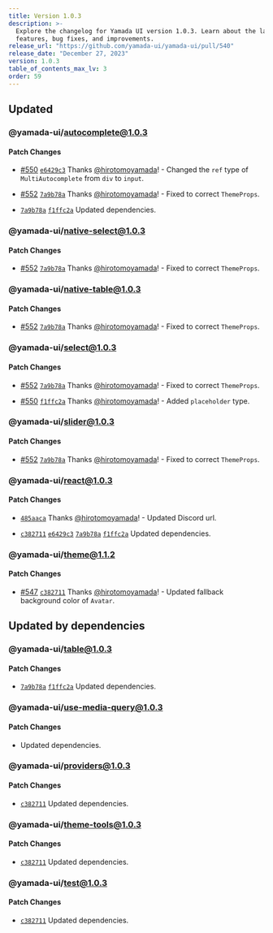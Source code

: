 ```yaml
---
title: Version 1.0.3
description: >-
  Explore the changelog for Yamada UI version 1.0.3. Learn about the latest
  features, bug fixes, and improvements.
release_url: "https://github.com/yamada-ui/yamada-ui/pull/540"
release_date: "December 27, 2023"
version: 1.0.3
table_of_contents_max_lv: 3
order: 59
---
```


## Updated

### @yamada-ui/autocomplete@1.0.3

#### Patch Changes

- [#550](https://github.com/hirotomoyamada/yamada-ui/pull/550) [`e6429c3`](https://github.com/hirotomoyamada/yamada-ui/commit/e6429c3420e261f07bb14247928722e22f7b9cd7) Thanks [@hirotomoyamada](https://github.com/hirotomoyamada)! - Changed the `ref` type of `MultiAutocomplete` from `div` to `input`.

- [#552](https://github.com/hirotomoyamada/yamada-ui/pull/552) [`7a9b78a`](https://github.com/hirotomoyamada/yamada-ui/commit/7a9b78af180dbcfa0877d8eda2eff6bb91cfd140) Thanks [@hirotomoyamada](https://github.com/hirotomoyamada)! - Fixed to correct `ThemeProps`.

- [`7a9b78a`](https://github.com/hirotomoyamada/yamada-ui/commit/7a9b78af180dbcfa0877d8eda2eff6bb91cfd140) [`f1ffc2a`](https://github.com/hirotomoyamada/yamada-ui/commit/f1ffc2a66a610b1527b23e31de1b21664ba43b47) Updated dependencies.

### @yamada-ui/native-select@1.0.3

#### Patch Changes

- [#552](https://github.com/hirotomoyamada/yamada-ui/pull/552) [`7a9b78a`](https://github.com/hirotomoyamada/yamada-ui/commit/7a9b78af180dbcfa0877d8eda2eff6bb91cfd140) Thanks [@hirotomoyamada](https://github.com/hirotomoyamada)! - Fixed to correct `ThemeProps`.

### @yamada-ui/native-table@1.0.3

#### Patch Changes

- [#552](https://github.com/hirotomoyamada/yamada-ui/pull/552) [`7a9b78a`](https://github.com/hirotomoyamada/yamada-ui/commit/7a9b78af180dbcfa0877d8eda2eff6bb91cfd140) Thanks [@hirotomoyamada](https://github.com/hirotomoyamada)! - Fixed to correct `ThemeProps`.

### @yamada-ui/select@1.0.3

#### Patch Changes

- [#552](https://github.com/hirotomoyamada/yamada-ui/pull/552) [`7a9b78a`](https://github.com/hirotomoyamada/yamada-ui/commit/7a9b78af180dbcfa0877d8eda2eff6bb91cfd140) Thanks [@hirotomoyamada](https://github.com/hirotomoyamada)! - Fixed to correct `ThemeProps`.

- [#550](https://github.com/hirotomoyamada/yamada-ui/pull/550) [`f1ffc2a`](https://github.com/hirotomoyamada/yamada-ui/commit/f1ffc2a66a610b1527b23e31de1b21664ba43b47) Thanks [@hirotomoyamada](https://github.com/hirotomoyamada)! - Added `placeholder` type.

### @yamada-ui/slider@1.0.3

#### Patch Changes

- [#552](https://github.com/hirotomoyamada/yamada-ui/pull/552) [`7a9b78a`](https://github.com/hirotomoyamada/yamada-ui/commit/7a9b78af180dbcfa0877d8eda2eff6bb91cfd140) Thanks [@hirotomoyamada](https://github.com/hirotomoyamada)! - Fixed to correct `ThemeProps`.

### @yamada-ui/react@1.0.3

#### Patch Changes

- [`485aaca`](https://github.com/hirotomoyamada/yamada-ui/commit/485aacad6068ffb55ddc4e9d2e7c6b6c3a509918) Thanks [@hirotomoyamada](https://github.com/hirotomoyamada)! - Updated Discord url.

- [`c382711`](https://github.com/hirotomoyamada/yamada-ui/commit/c3827110e32a7528ea5bd7bf84e9dccf7b1abfdc) [`e6429c3`](https://github.com/hirotomoyamada/yamada-ui/commit/e6429c3420e261f07bb14247928722e22f7b9cd7) [`7a9b78a`](https://github.com/hirotomoyamada/yamada-ui/commit/7a9b78af180dbcfa0877d8eda2eff6bb91cfd140) [`f1ffc2a`](https://github.com/hirotomoyamada/yamada-ui/commit/f1ffc2a66a610b1527b23e31de1b21664ba43b47) Updated dependencies.

### @yamada-ui/theme@1.1.2

#### Patch Changes

- [#547](https://github.com/hirotomoyamada/yamada-ui/pull/547) [`c382711`](https://github.com/hirotomoyamada/yamada-ui/commit/c3827110e32a7528ea5bd7bf84e9dccf7b1abfdc) Thanks [@hirotomoyamada](https://github.com/hirotomoyamada)! - Updated fallback background color of `Avatar`.

## Updated by dependencies

### @yamada-ui/table@1.0.3

#### Patch Changes

- [`7a9b78a`](https://github.com/hirotomoyamada/yamada-ui/commit/7a9b78af180dbcfa0877d8eda2eff6bb91cfd140) [`f1ffc2a`](https://github.com/hirotomoyamada/yamada-ui/commit/f1ffc2a66a610b1527b23e31de1b21664ba43b47) Updated dependencies.

### @yamada-ui/use-media-query@1.0.3

#### Patch Changes

- Updated dependencies.

### @yamada-ui/providers@1.0.3

#### Patch Changes

- [`c382711`](https://github.com/hirotomoyamada/yamada-ui/commit/c3827110e32a7528ea5bd7bf84e9dccf7b1abfdc) Updated dependencies.

### @yamada-ui/theme-tools@1.0.3

#### Patch Changes

- [`c382711`](https://github.com/hirotomoyamada/yamada-ui/commit/c3827110e32a7528ea5bd7bf84e9dccf7b1abfdc) Updated dependencies.

### @yamada-ui/test@1.0.3

#### Patch Changes

- [`c382711`](https://github.com/hirotomoyamada/yamada-ui/commit/c3827110e32a7528ea5bd7bf84e9dccf7b1abfdc) Updated dependencies.
